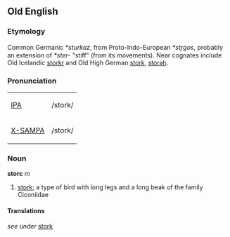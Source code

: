 ==Old English==
===Etymology===
Common Germanic ''*sturkaz'', from Proto-Indo-European ''*str̥gos'', probably an extension of ''*ster-'' "stiff" (from its movements). Near cognates include Old Icelandic [[storkr]] and Old High German [[stork]], [[storah]].

===Pronunciation===
{| border=1 cellpadding=5
| [[w:IPA|IPA]] || /stork/
|-
| [[w:X-SAMPA|X-SAMPA]] || /stork/
|}

===Noun===
'''storc''' ''m''
# [[stork]]; a type of bird with long legs and a long beak of the family Ciconiidae

====Translations====
''see under'' [[stork]]